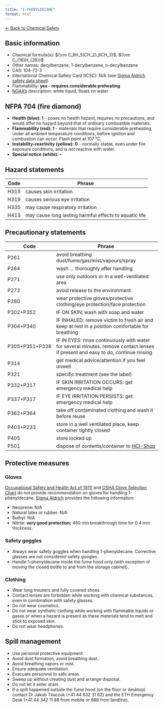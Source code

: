 ```yaml
---
title: "1-PHENYLDECANE"
format: html
---
```


[← Back to Chemical Safety](../chemical-safety.qmd)


## Basic information
- Chemical formula(s): ${\rm C_6H_5(CH_2)_9CH_3}$, ${\rm C_{16}H_{26}}$
- Other names: decylbenzene, 1-decylbenzene, n-decylbenzene
- CAS: 104-72-3
- International Chemical Safety Card (ICSC): N/A (see [Sigma Aldrich safety data sheet](https://www.sigmaaldrich.com/CH/en/sds/aldrich/113212))
- Flammability: **yes - requires considerable preheating**
- [NOAA's](https://cameochemicals.noaa.gov/chemical/8498) description: white liquid, floats on water

## NFPA 704 (fire diamond)
- **Health (blue): 1** - poses no health hazard, requires no precautions, and would offer no hazard beyond that of ordinary combustible materials.
- **Flammability (red): 1** - materials that require considerable preheating, under all ambient temperature conditions, before ignition and combustion can occur. Flash point at 107 °C.
- **Instability–reactivity (yellow): 0** - normally stable, even under fire exposure conditions, and is not reactive with water.
- **Special notice (white): -**

## Hazard statements
| Code | Phrase                                                 |
| ---- | ------------------------------------------------------ |
| H315 | causes skin irritation                                 |
| H319 | causes serious eye irritation                          |
| H335 | may cause respiratory irritation                       |
| H413 | may cause long lasting harmful effects to aquatic life |

## Precautionary statements
| Code           | Phrase                                                                                                                           |
| -------------- | -------------------------------------------------------------------------------------------------------------------------------- |
| P261           | avoid breathing dust/fume/gas/mist/vapours/spray                                                                                 |
| P264           | wash ... thoroughly after handling                                                                                               |
| P271           | use only outdoors or in a well-ventilated area                                                                                   |
| P273           | avoid release to the environment                                                                                                 |
| P280           | wear protective gloves/protective clothing/eye protection/face protection                                                        |
| P302+P352      | IF ON SKIN: wash with soap and water                                                                                             |
| P304+P340      | IF INHALED: remove victim to fresh air and keep at rest in a position comfortable for breathing                                  |
| P305+P351+P338 | IF IN EYES: rinse continuously with water for several minutes, remove contact lenses if present and easy to do, continue rinsing |
| P314           | get medical advice/attention if you feel unwell                                                                                  |
| P321           | specific treatment (see the label)                                                                                               |
| P332+P317      | IF SKIN IRRITATION OCCURS: get emergency medical help                                                                            |
| P337+P317      | IF EYE IRRITATION PERSISTS: get emergency medical help                                                                           |
| P362+P364      | take off contaminated clothing and wash it before reuse                                                                          |
| P403+P233      | store in a well ventilated place, keep container tightly closed                                                                  |
| P405           | store locked up                                                                                                                  |
| P501           | dispose of contents/container to [HCI-Shop](https://hci-shop.ethz.ch/en/)                                                        |

## Protective measures

### Gloves
[Occupational Safety and Health Act of 1970](https://www.osha.gov/sites/default/files/publications/osha3151.pdf) and [OSHA Glove Selection Chart](https://safety.fsu.edu/safety_manual/OSHA%20Glove%20Selection%20Chart.pdf) do not provide recommendation on gloves for handling 1-phenyldecane. [Sigma Aldrich](https://www.sigmaaldrich.com/CH/en/sds/aldrich/113212) provides the following information:

- Neoprene: N/A
- Natural latex or rubber: N/A
- Buthyl: N/A
- Nitrile: **very good protection;** 480 min breakthrough time for 0.4 mm thickness.

### Safety goggles
- Always wear safety goggles when handling 1-phenyldecane. Corrective glasses are not considered safety googles.
- Handle 1-phenyldecane inside the fume hood only (with exception of moving the closed bottle to and from the storage cabinet).

### Clothing
- Wear long trousers and fully covered shoes.
- Contact lenses are forbidden while working with chemical substances, even in combination with safety glasses.
- Do not wear cosmetics.
- Do not wear synthetic clothing while working with flammable liquids or gases or when a hazard is present as these materials tend to melt and stick to exposed skin.
- Do not wear headphones.

## Spill management
- Use personal protective equipment.
- Avoid dust formation, avoid breathing dust.
- Avoid breathing vapors or mist.
- Ensure adequate ventilation.
- Evacuate personnel to safe areas.
- Sweep up without creating dust and arrange disposal.
- Do not let it enter drain.
- If a spill happened outside the fume hood (on the floor or desktop) contact Dr Jakub Tkaczuk (+41 44 632 31 62) and the ETH Emergency Desk (+41 44 342 11 88 from mobile or 888 from landline).
